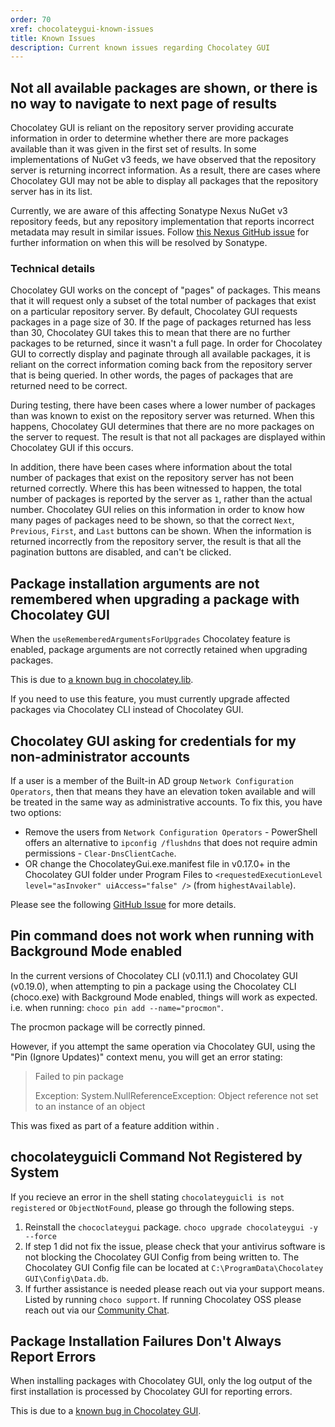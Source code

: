 ```yaml
---
order: 70
xref: chocolateygui-known-issues
title: Known Issues
description: Current known issues regarding Chocolatey GUI
---
```


## Not all available packages are shown, or there is no way to navigate to next page of results

Chocolatey GUI is reliant on the repository server providing accurate information in order to determine whether there are more packages available than it was given in the first set of results.
In some implementations of NuGet v3 feeds, we have observed that the repository server is returning incorrect information.
As a result, there are cases where Chocolatey GUI may not be able to display all packages that the repository server has in its list.

Currently, we are aware of this affecting Sonatype Nexus NuGet v3 repository feeds, but any repository implementation that reports incorrect metadata may result in similar issues.
Follow [this Nexus GitHub issue](https://github.com/sonatype/nexus-public/issues/418) for further information on when this will be resolved by Sonatype.

### Technical details

Chocolatey GUI works on the concept of "pages" of packages.
This means that it will request only a subset of the total number of packages that exist on a particular repository server.
By default, Chocolatey GUI requests packages in a page size of 30.
If the page of packages returned has less than 30, Chocolatey GUI takes this to mean that there are no further packages to be returned, since it wasn't a full page.
In order for Chocolatey GUI to correctly display and paginate through all available packages, it is reliant on the correct information coming back from the repository server that is being queried.
In other words, the pages of packages that are returned need to be correct.

During testing, there have been cases where a lower number of packages than was known to exist on the repository server was returned.
When this happens, Chocolatey GUI determines that there are no more packages on the server to request.
The result is that not all packages are displayed within Chocolatey GUI if this occurs.

In addition, there have been cases where information about the total number of packages that exist on the repository server has not been returned correctly.
Where this has been witnessed to happen, the total number of packages is reported by the server as `1`, rather than the actual number.
Chocolatey GUI relies on this information in order to know how many pages of packages need to be shown, so that the correct `Next`, `Previous`, `First`, and `Last` buttons can be shown.
When the information is returned incorrectly from the repository server, the result is that all the pagination buttons are disabled, and can't be clicked.

## Package installation arguments are not remembered when upgrading a package with Chocolatey GUI

When the `useRememberedArgumentsForUpgrades` Chocolatey feature is enabled, package arguments are not correctly retained when upgrading packages.

This is due to [a known bug in chocolatey.lib](https://github.com/chocolatey/choco/issues/2886).

If you need to use this feature, you must currently upgrade affected packages via Chocolatey CLI instead of Chocolatey GUI.


## Chocolatey GUI asking for credentials for my non-administrator accounts

If a user is a member of the Built-in AD group `Network Configuration Operators`, then that means they have an elevation token available and will be treated in the same way as administrative accounts. To fix this, you have two options:

* Remove the users from `Network Configuration Operators` - PowerShell offers an alternative to `ipconfig /flushdns` that does not require admin permissions - `Clear-DnsClientCache`.
* OR change the ChocolateyGui.exe.manifest file in v0.17.0+ in the Chocolatey GUI folder under Program Files to `<requestedExecutionLevel level="asInvoker" uiAccess="false" />` (from `highestAvailable`).

Please see the following [GitHub Issue](https://github.com/chocolatey/ChocolateyGUI/issues/629) for more details.


## Pin command does not work when running with Background Mode enabled

In the current versions of Chocolatey CLI (v0.11.1) and Chocolatey GUI (v0.19.0), when attempting to pin a package using the Chocolatey CLI (choco.exe) with Background Mode enabled, things will work as expected.  i.e. when running: `choco pin add --name="procmon"`.

The procmon package will be correctly pinned.

However, if you attempt the same operation via Chocolatey GUI, using the "Pin (Ignore Updates)" context menu, you will get an error stating:

> Failed to pin package
>
> Exception: System.NullReferenceException: Object reference not set to an instance of an object

This was fixed as part of a feature addition within <Xref title="Chocolatey GUI Licensed Extension V 0.2.0" value="chocolatey-gui-licensed-extension-release-notes" anchor="march-9-2021" />.


## chocolateyguicli Command Not Registered by System

If you recieve an error in the shell stating `chocolateyguicli is not registered` or `ObjectNotFound`, please go through the following steps.

1. Reinstall the `chococlateygui` package. `choco upgrade chocolateygui -y --force`
1. If step 1 did not fix the issue, please check that your antivirus software is not blocking the Chocolatey GUI Config from being written to. The Chocolatey GUI Config file can be located at `C:\ProgramData\Chocolatey GUI\Config\Data.db`.
1. If further assistance is needed please reach out via your support means. Listed by running `choco support`. If running Chocolatey OSS please reach out via our [Community Chat](https://ch0.co/community).

## Package Installation Failures Don't Always Report Errors

When installing packages with Chocolatey GUI, only the log output of the first installation is processed by Chocolatey GUI for reporting errors.

This is due to a [known bug in Chocolatey GUI](https://github.com/chocolatey/ChocolateyGUI/issues/998).
